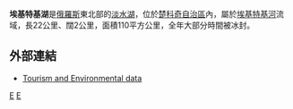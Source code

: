 {{Infobox lake
 | lake_name = 埃基特基湖<br>Экитыки
 | image_lake = 
 | caption_lake = Chukchi Sea5EKL.png
 | image_bathymetry = 
 | caption_bathymetry = 
 | location = [[楚科奇自治区|楚科奇自治区]]
 | coords = {{Coord|67|31|N|179|25|W|type:waterbody_region:RU|display=inline,title}}
 | type = 
 | inflow = [[埃基特基河|埃基特基河]]
 | outflow = [[埃基特基河|埃基特基河]]
 | catchment = 
 | basin_countries = {{RUS}}
 | length = 22 km
 | width = 
 | area = 
 | depth = 
 | max-depth = 
 | volume = 
 | residence_time = 
 | shore = 
 | elevation = 
 | islands = 
 | cities = 
}}
'''埃基特基湖'''是[[俄羅斯|俄羅斯]]東北部的[[淡水湖|淡水湖]]，位於[[楚科奇自治區|楚科奇自治區]]內，屬於[[埃基特基河|埃基特基河]]流域，長22公里、闊2公里，面積110平方公里，全年大部分時間被冰封。

==外部連結==
* [http://www.chukotka.org/en/tourism/about_tourism/kind_of_tourism/ Tourism and Environmental data] {{Wayback|url=http://www.chukotka.org/en/tourism/about_tourism/kind_of_tourism/ |date=20100901060538 }}

{{楚科奇自治區河流及湖泊}}

[[Category:楚科奇自治區湖泊|E]]
[[Category:俄羅斯湖泊|E]]

{{Russia-geo-stub}}